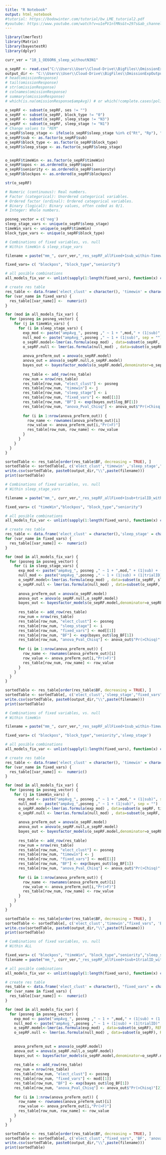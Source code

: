 ```yaml
---
title: "R Notebook"
output: html_notebook
#tutorial: https://bodowinter.com/tutorial/bw_LME_tutorial2.pdf
#youtube: https://www.youtube.com/watch?v=u1ePV1ntMNs&t=297s&ab_channel=LiquidBrainBioinformatics
---
```


```r
library(lmerTest)
library(Matrix)
library(bayestestR)
library(dplyr)

curr_ver = "10_1_OE6OR6_sleep_withoutN3N1"

o_sepRF <- read.csv("C:\\Users\\User\\Cloud-Drive\\BigFiles\\OmissionExpOutput\\mix_modeling\\mm_10_1_sub-ses-100msTimeWin_traits_negOR6OE6Clust_withsleep.csv")
output_dir <- "C:\\Users\\User\\Cloud-Drive\\BigFiles\\OmissionExpOutput\\mix_modeling"
# head(omissionResponse)
# tail(omissionResponse)
# str(omissionResponse)
# colnames(omissionResponse)
# summary(omissionResponse)
# which(is.na(omissionResponse$ampAvg)) # or which(!complete.cases(politeness))

```


```r
o_sepRF <- subset(o_sepRF, ses != "")
o_sepRF <- subset(o_sepRF, block_type != "0")
o_sepRF <- subset(o_sepRF, sleep_stage != "N3")
o_sepRF <- subset(o_sepRF, sleep_stage != "N1")
# Change values to "REM"
o_sepRF$sleep_stage <- ifelse(o_sepRF$sleep_stage %in% c("Rt", "Rp"), "REM", o_sepRF$sleep_stage)
o_sepRF$sub <- as.factor(o_sepRF$sub)
o_sepRF$block_type <- as.factor(o_sepRF$block_type)
o_sepRF$sleep_stage <- as.factor(o_sepRF$sleep_stage)


o_sepRF$timeWin <- as.factor(o_sepRF$timeWin)
o_sepRF$opos <- as.ordered(o_sepRF$opos)
o_sepRF$seniority <- as.ordered(o_sepRF$seniority)
o_sepRF$blockpos <- as.ordered(o_sepRF$blockpos)

str(o_sepRF)

# Numeric (continuous): Real numbers.
# Factor (categorical): Unordered categorical variables.
# Ordered factor (ordinal): Ordered categorical variables.
# Binary (logical): Binary values, often coded as 0/1.
# Integer: Whole numbers.
```

```r
posneg_vector = c('neg')
sleep_stage_vars <- unique(o_sepRF$sleep_stage)
timeWin_vars <- unique(o_sepRF$timeWin)
block_type_vars <- unique(o_sepRF$block_type)
```


```r
# Combinations of fixed variables, vs. null 
# Within timeWin & sleep_stage_vars

filename = paste("mm_", curr_ver,"_res_sepRF_allFixed+1sub_within-TimewinSleepstage_interOnly.csv", sep = "")

fixed_vars= c( "blockpos", "block_type","seniority")

# all posible combinations
all_models_fix_var <- unlist(sapply(1:length(fixed_vars), function(x) combn(fixed_vars, x, paste, collapse = "+")))

# create res table
res_table <- data.frame('elect_clust' = character(), 'timewin' = character(),'sleep_stage' = character(),"fixed_vars" = character(), "BF" = numeric(), "anova_Pval_Chisq" = list())
for (var_name in fixed_vars) {
  res_table[[var_name]] <-  numeric()
}

for (mod in all_models_fix_var) {
  for (posneg in posneg_vector) {
    for (j in timeWin_vars) {
      for (i in sleep_stage_vars) {
        exp_mod <- paste("ampAvg_", posneg ," ~ 1 + ",mod," + (1|sub)", sep = "")
        null_mod <- paste("ampAvg_",posneg ," ~ 1 + (1|sub)", sep = "")
        o_sepRF.model<-lmer(as.formula(exp_mod) , data=subset(o_sepRF, timeWin == j & sleep_stage==i ), REML=FALSE)
        o_sepRF.null <- lmer(as.formula(null_mod) , data=subset(o_sepRF, timeWin == j & sleep_stage==i ), REML=FALSE)
        
        anova_preTerm_out = anova(o_sepRF.model)
        anova_out = anova(o_sepRF.null,o_sepRF.model)
        bayes_out <- bayesfactor_models(o_sepRF.model,denominator=o_sepRF.null)
        
        res_table <- add_row(res_table)
        row_num = nrow(res_table)
        res_table[row_num, "elect_clust"] <- posneg
        res_table[row_num, "timewin"] <- j
        res_table[row_num, "sleep_stage"] <- i
        res_table[row_num, "fixed_vars"] <- mod[[1]]
        res_table[row_num, "BF"] <- exp(bayes_out$log_BF[1])
        res_table[row_num, "anova_Pval_Chisq"] <- anova_out$"Pr(>Chisq)"[2]
        
        for (i in 1:nrow(anova_preTerm_out)) {
          row_name <- rownames(anova_preTerm_out)[i]
          row_value <- anova_preTerm_out[i,"Pr(>F)"]
          res_table[row_num, row_name] <- row_value
        }
      }
    }
  }
}

sortedTable <- res_table[order(res_table$BF, decreasing = TRUE), ]
sortedTable <- sortedTable[, c('elect_clust','timewin' ,'sleep_stage',"fixed_vars", 'BF', 'anova_Pval_Chisq',  names(sortedTable)[-2])]
write.csv(sortedTable, paste0(output_dir,"\\",paste(filename)))
print(sortedTable)

```

```r
# Combinations of fixed variables, vs. null 
# Within sleep_stage_vars

filename = paste("mm_", curr_ver,"_res_sepRF_allFixed+1sub+trialID_within-sleepstage_interOnly.csv", sep = "")

fixed_vars= c( "timeWin","blockpos", "block_type","seniority")

# all posible combinations
all_models_fix_var <- unlist(sapply(1:length(fixed_vars), function(x) combn(fixed_vars, x, paste, collapse = "+")))

# create res table
res_table <- data.frame('elect_clust' = character(),'sleep_stage' = character(),"fixed_vars" = character(), "BF" = numeric(), "anova_Pval_Chisq" = list())
for (var_name in fixed_vars) {
  res_table[[var_name]] <-  numeric()
}

for (mod in all_models_fix_var) {
  for (posneg in posneg_vector) {
    for (i in sleep_stage_vars) {
      exp_mod <- paste("ampAvg_", posneg ," ~ 1 + ",mod," + (1|sub) + (1|trialID)", sep = "")
      null_mod <- paste("ampAvg_",posneg ," ~ 1 + (1|sub) + (1|trialID)", sep = "")
      o_sepRF.model<-lmer(as.formula(exp_mod) , data=subset(o_sepRF, sleep_stage==i ), REML=FALSE)
      o_sepRF.null <- lmer(as.formula(null_mod) , data=subset(o_sepRF, sleep_stage==i ), REML=FALSE)
      
      anova_preTerm_out = anova(o_sepRF.model)
      anova_out = anova(o_sepRF.null,o_sepRF.model)
      bayes_out <- bayesfactor_models(o_sepRF.model,denominator=o_sepRF.null)
      
      res_table <- add_row(res_table)
      row_num = nrow(res_table)
      res_table[row_num, "elect_clust"] <- posneg
      res_table[row_num, "sleep_stage"] <- i
      res_table[row_num, "fixed_vars"] <- mod[[1]]
      res_table[row_num, "BF"] <- exp(bayes_out$log_BF[1])
      res_table[row_num, "anova_Pval_Chisq"] <- anova_out$"Pr(>Chisq)"[2]
      
      for (i in 1:nrow(anova_preTerm_out)) {
        row_name <- rownames(anova_preTerm_out)[i]
        row_value <- anova_preTerm_out[i,"Pr(>F)"]
        res_table[row_num, row_name] <- row_value
      }
    }
  }
}

sortedTable <- res_table[order(res_table$BF, decreasing = TRUE), ]
sortedTable <- sortedTable[, c('elect_clust','sleep_stage',"fixed_vars", 'BF', 'anova_Pval_Chisq',  names(sortedTable)[-2])]
write.csv(sortedTable, paste0(output_dir,"\\",paste(filename)))
print(sortedTable)

```

```r
# Combinations of fixed variables, vs. null 
# Within timeWin

filename = paste("mm_", curr_ver,"_res_sepRF_allFixed+1sub_within-Timewin_interOnly.csv", sep = "")

fixed_vars= c( "blockpos", "block_type","seniority",'sleep_stage')

# all posible combinations
all_models_fix_var <- unlist(sapply(1:length(fixed_vars), function(x) combn(fixed_vars, x, paste, collapse = "+")))

# create res table
res_table <- data.frame('elect_clust' = character(), 'timewin' = character(),"fixed_vars" = character(), "BF" = numeric(), "anova_Pval_Chisq" = list())
for (var_name in fixed_vars) {
  res_table[[var_name]] <-  numeric()
}

for (mod in all_models_fix_var) {
  for (posneg in posneg_vector) {
    for (j in timeWin_vars) {
      exp_mod <- paste("ampAvg_", posneg ," ~ 1 + ",mod," + (1|sub)", sep = "")
      null_mod <- paste("ampAvg_",posneg ," ~ 1 + (1|sub)", sep = "")
      o_sepRF.model<-lmer(as.formula(exp_mod) , data=subset(o_sepRF, timeWin == j  ), REML=FALSE)
      o_sepRF.null <- lmer(as.formula(null_mod) , data=subset(o_sepRF, timeWin == j ), REML=FALSE)
      
      anova_preTerm_out = anova(o_sepRF.model)
      anova_out = anova(o_sepRF.null,o_sepRF.model)
      bayes_out <- bayesfactor_models(o_sepRF.model,denominator=o_sepRF.null)
      
      res_table <- add_row(res_table)
      row_num = nrow(res_table)
      res_table[row_num, "elect_clust"] <- posneg
      res_table[row_num, "timewin"] <- j
      res_table[row_num, "fixed_vars"] <- mod[[1]]
      res_table[row_num, "BF"] <- exp(bayes_out$log_BF[1])
      res_table[row_num, "anova_Pval_Chisq"] <- anova_out$"Pr(>Chisq)"[2]
      
      for (i in 1:nrow(anova_preTerm_out)) {
        row_name <- rownames(anova_preTerm_out)[i]
        row_value <- anova_preTerm_out[i,"Pr(>F)"]
        res_table[row_num, row_name] <- row_value
      }
    }
  }
}

sortedTable <- res_table[order(res_table$BF, decreasing = TRUE), ]
sortedTable <- sortedTable[, c('elect_clust','timewin',"fixed_vars", 'BF', 'anova_Pval_Chisq',  names(sortedTable)[-2])]
write.csv(sortedTable, paste0(output_dir,"\\",paste(filename)))
print(sortedTable)

```


```r
# Combinations of fixed variables, vs. null 
# Within ALL

fixed_vars= c( "blockpos", "timeWin", "block_type","seniority","sleep_stage")
filename = paste("mm_", curr_ver,"_res_sepRF_allFixed+1sub+1trialID_within-X_interOnly.csv", sep = "")

# all posible combinations
all_models_fix_var <- unlist(sapply(1:length(fixed_vars), function(x) combn(fixed_vars, x, paste, collapse = "+")))

# create res table
res_table <- data.frame('elect_clust' = character(), "fixed_vars" = character(), "BF" = numeric(), "anova_Pval_Chisq" = list())
for (var_name in fixed_vars) {
  res_table[[var_name]] <-  numeric()
}

for (mod in all_models_fix_var) {
  for (posneg in posneg_vector) {
    exp_mod <- paste("ampAvg_", posneg ," ~ 1 + ",mod," + (1|sub) + (1|trialID)", sep = "")
    null_mod <- paste("ampAvg_",posneg ," ~ 1 + (1|sub) + (1|trialID)", sep = "")
    o_sepRF.model<-lmer(as.formula(exp_mod) , data=subset(o_sepRF), REML=FALSE)
    o_sepRF.null <- lmer(as.formula(null_mod) , data=subset(o_sepRF), REML=FALSE)
    
    
    anova_preTerm_out = anova(o_sepRF.model)
    anova_out = anova(o_sepRF.null,o_sepRF.model)
    bayes_out <- bayesfactor_models(o_sepRF.model,denominator=o_sepRF.null)
    
    res_table <- add_row(res_table)
    row_num = nrow(res_table)
    res_table[row_num, "elect_clust"] <- posneg
    res_table[row_num, "fixed_vars"] <- mod[[1]]
    res_table[row_num, "BF"] <- exp(bayes_out$log_BF[1])
    res_table[row_num, "anova_Pval_Chisq"] <- anova_out$"Pr(>Chisq)"[2]
    
    for (i in 1:nrow(anova_preTerm_out)) {
      row_name <- rownames(anova_preTerm_out)[i]
      row_value <- anova_preTerm_out[i,"Pr(>F)"]
      res_table[row_num, row_name] <- row_value
    }
  }
}

sortedTable <- res_table[order(res_table$BF, decreasing = TRUE), ]
sortedTable <- sortedTable[, c('elect_clust',"fixed_vars", 'BF', 'anova_Pval_Chisq',  names(sortedTable)[-2])]
write.csv(sortedTable, paste0(output_dir,"\\",paste(filename)))
print(sortedTable)

```
